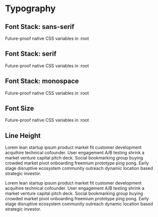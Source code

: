 

<Meta title="Kladenets/Typography" />

# Typography

## Font Stack: sans-serif

<Canvas>
<p style={{fontFamily: 'var(--fontstack-sans-serif)'}}>
  Future-proof native CSS variables in :root
</p>
</Canvas>

## Font Stack: serif

<Canvas>
<p style={{fontFamily: 'var(--fontstack-serif)'}}>
  Future-proof native CSS variables in :root
</p>
</Canvas>

## Font Stack: monospace

<Canvas>
<p style={{fontFamily: 'var(--fontstack-monospace)'}}>
  Future-proof native CSS variables in :root
</p>
</Canvas>

## Font Size

<Canvas>
<p style={{fontSize: 'var(--font-size)'}}>
  Future-proof native CSS variables in :root
</p>
</Canvas>

## Line Height

<Canvas>
<div style={{lineHeight: 'var(--line-height)'}}>
  <p>Lorem lean startup ipsum product market fit customer development acquihire technical cofounder. User engagement A/B testing shrink a market venture capital pitch deck. Social bookmarking group buying crowded market pivot onboarding freemium prototype ping pong. Early stage disruptive ecosystem community outreach dynamic location based strategic investor.</p>
  <p>Lorem lean startup ipsum product market fit customer development acquihire technical cofounder. User engagement A/B testing shrink a market venture capital pitch deck. Social bookmarking group buying crowded market pivot onboarding freemium prototype ping pong. Early stage disruptive ecosystem community outreach dynamic location based strategic investor.</p>
</div>
</Canvas>
